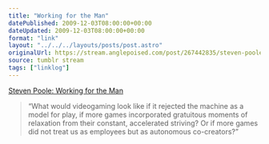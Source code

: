 ```yaml
---
title: "Working for the Man"
datePublished: 2009-12-03T08:00:00+00:00
dateUpdated: 2009-12-03T08:00:00+00:00
format: "link"
layout: "../../../layouts/posts/post.astro"
originalUrl: https://stream.anglepoised.com/post/267442835/steven-poole-working-for-the-man
source: tumblr stream
tags: ["linklog"]
---
```


[Steven Poole: Working for the Man][1]

> &ldquo;What would videogaming look like if it rejected the machine as a model for play, if more games incorporated gratuitous moments of relaxation from their constant, accelerated striving? Or if more games did not treat us as employees but as autonomous co-creators?&rdquo;

[1]: http://stevenpoole.net/articles/working-for-the-man/
